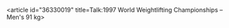 <article id="36330019" title=Talk:1997 World Weightlifting Championships – Men's 91 kg>
	<talkpage id="36330019" title="Talk:1997 World Weightlifting Championships – Men's 91 kg">
{{WikiProject Sports}}
	</talkpage>
</article>